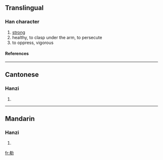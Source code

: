 ==Translingual==
===Han character===
{{Han char|rad=力|as=05|sn=7|four=|canj=中弓大尸 (LNKS)}}
# [[strong]]
# healthy, to clasp under the arm, to persecute
# to oppress, vigorous
====References====
{{Han ref|kx=0146.250|hdz=10369.030|uh=3517|ud=13591}}

----
==Cantonese==
===Hanzi===
{{yue-hanzi|jyut=|y=bei6, faai3 fan4 gaat1 ngaat6}}
# {{defn|Cantonese}}

----
==Mandarin==
===Hanzi===
{{cmn-hanzi|pin=[[fèi]] (fei4)|wg=fei<sup>4</sup>}}
# {{defn|Mandarin}}

[[fr:㔗]]